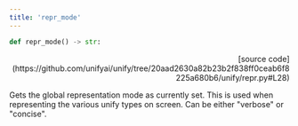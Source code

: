 ```yaml
---
title: 'repr_mode'
---
```


```python
def repr_mode() -> str:
```

<p align="right">[source code](https://github.com/unifyai/unify/tree/20aad2630a82b23b2f838ff0ceab6f8225a680b6/unify/repr.py#L28)</p>

Gets the global representation mode as currently set. This is used when representing
the various unify types on screen. Can be either "verbose" or "concise".